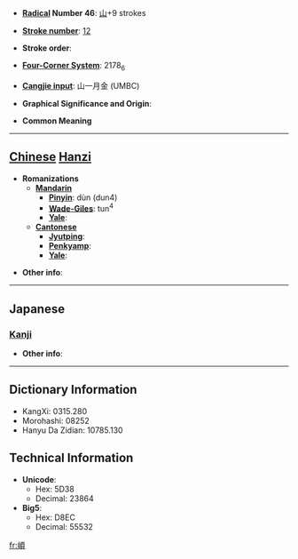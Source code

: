 * '''[[Wiktionary:Chinese radical index| Radical]] Number 46''': [[Wiktionary:Chinese radical index 山|山]]+9 strokes

* '''[[Wiktionary:Chinese total strokes index|Stroke number]]''': [[Wiktionary:Chinese total strokes index 12|12]]

* '''Stroke order''': 

* '''[[Wiktionary:Chinese four corner index|Four-Corner System]]''': 2178<sub>6</sub>

* '''[[Wiktionary:Chinese Cangjie index|Cangjie input]]''': 山一月金 (UMBC)

* '''Graphical Significance and Origin''': 

* '''Common Meaning'''

----

== [[Chinese]] [[Hanzi]] ==

* '''Romanizations'''
** '''[[Mandarin]]'''
*** '''[[Pinyin]]''': dùn (dun4)
*** '''[[Wade-Giles]]''': tun<sup>4</sup>
*** '''[[Yale]]''': 
** '''[[Cantonese]]'''
*** '''[[Jyutping]]''':
*** '''[[Penkyamp]]''': 
*** '''[[Yale]]''': 

* '''Other info''': 

----

==Japanese==
===[[Kanji]]===
{{kanji|on readings=[[とん]] (ton), [[どん]] (don)
|kun readings=
}}

* '''Other info''':  

----

== Dictionary Information ==

* KangXi: 0315.280
* Morohashi: 08252
* Hanyu Da Zidian: 10785.130

== Technical Information ==

* '''Unicode''':
** Hex: 5D38
** Decimal: 23864
* '''Big5''':
** Hex: D8EC
** Decimal: 55532

[[fr:崸]]